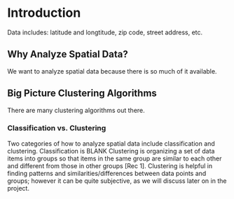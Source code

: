 <!-- The {.unnumbered} option here means that the introduction will be "Chapter 0." -->

\onehalfspacing

# Introduction {.unnumbered}
Data includes: latitude and longtitude, zip code, street address, etc. 

## Why Analyze Spatial Data?
We want to analyze spatial data because there is so much of it available. 

## Big Picture Clustering Algorithms
There are many clustering algorithms out there. 

### Classification vs. Clustering
Two categories of how to analyze spatial data include classification and clustering. Classification is BLANK
Clustering is organizing a set of data items into groups so that items in the same group are similar to each other and different from those in other groups [Rec 1]. Clustering is helpful in finding patterns and similarities/differences between data points and groups; however it can be quite subjective, as we will discuss later on in the project. 

